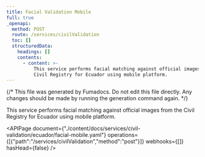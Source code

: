 ```yaml
---
title: Facial Validation Mobile
full: true
_openapi:
  method: POST
  route: /services/civilValidation
  toc: []
  structuredData:
    headings: []
    contents:
      - content: >-
          This service performs facial matching against official images from the
          Civil Registry for Ecuador using mobile platform.
---
```


{/* This file was generated by Fumadocs. Do not edit this file directly. Any changes should be made by running the generation command again. */}

This service performs facial matching against official images from the Civil Registry for Ecuador using mobile platform.

<APIPage document={"./content/docs/services/civil-validation/ecuador/facial-mobile.yaml"} operations={[{"path":"/services/civilValidation","method":"post"}]} webhooks={[]} hasHead={false} />